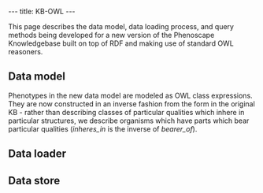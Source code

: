 ---
title: KB-OWL
---

This page describes the data model, data loading process, and query methods being developed for a new version of the Phenoscape Knowledgebase built on top of RDF and making use of standard OWL reasoners.

==Data model==
Phenotypes in the new data model are modeled as OWL class expressions. They are now constructed in an inverse fashion from the form in the original KB - rather than describing classes of particular qualities which inhere in particular structures, we describe organisms which have parts which bear particular qualities (''inheres_in'' is the inverse of ''bearer_of'').

==Data loader==

==Data store==
